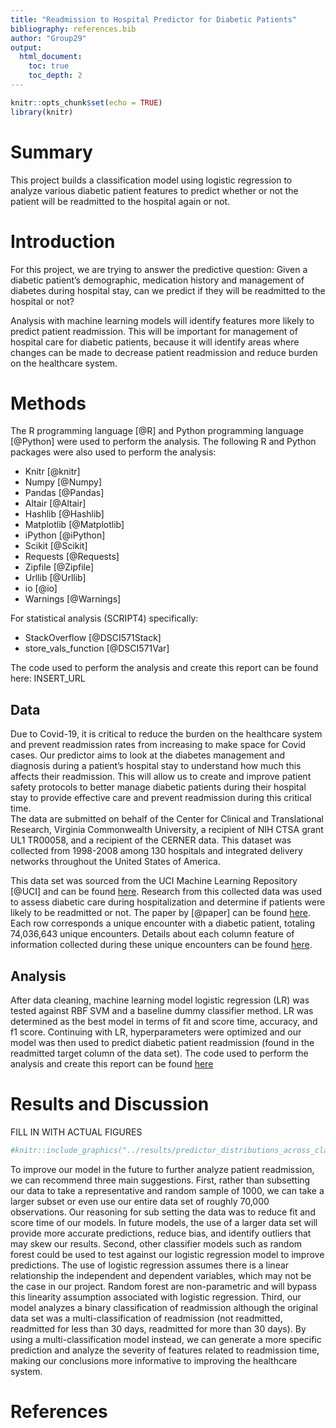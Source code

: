```yaml
---
title: "Readmission to Hospital Predictor for Diabetic Patients"
bibliography: references.bib
author: "Group29"
output: 
  html_document:
    toc: true
    toc_depth: 2
---
```


```r
knitr::opts_chunk$set(echo = TRUE)
library(knitr)
```

# Summary

This project builds a classification model using logistic regression to analyze various diabetic patient features to predict whether or not the patient will be readmitted to the hospital again or not. 

# Introduction

For this project, we are trying to answer the predictive question: Given a diabetic patient’s demographic, medication history and management of diabetes during hospital stay, can we predict if they will be readmitted to the hospital or not? 

Analysis with machine learning models will identify features more likely to predict patient readmission. This will be important for management of hospital care for diabetic patients, because it will identify areas where changes can be made to decrease patient readmission and reduce burden on the healthcare system.

# Methods

The R programming language [@R] and Python programming language [@Python] were used to perform the analysis. The following R and Python packages were also used to perform the analysis:

* Knitr [@knitr]
* Numpy [@Numpy]
* Pandas [@Pandas]
* Altair [@Altair]
* Hashlib [@Hashlib]
* Matplotlib [@Matplotlib]
* iPython [@iPython]
* Scikit [@Scikit]
* Requests [@Requests]
* Zipfile [@Zipfile]
* Urllib [@Urllib]
* io [@io]
* Warnings [@Warnings]

For statistical analysis (SCRIPT4) specifically:

* StackOverflow [@DSCI571Stack]
* store_vals_function [@DSCI571Var]

The code used to perform the analysis and create this report can be found here: INSERT_URL

## Data

Due to Covid-19, it is critical to reduce the burden on the healthcare system and prevent readmission rates from increasing to make space for Covid cases. Our predictor aims to look at the diabetes management and diagnosis during a patient’s hospital stay to understand how much this affects their readmission. This will allow us to create and improve patient safety protocols to better manage diabetic patients during their hospital stay to provide effective care and prevent readmission during this critical time.  
The data are submitted on behalf of the Center for Clinical and Translational Research, Virginia Commonwealth University, a recipient of NIH CTSA grant UL1 TR00058, and a recipient of the CERNER data. This dataset was collected from 1998-2008 among 130 hospitals and integrated delivery networks throughout the United States of America. 

This data set was sourced from the UCI Machine Learning Repository [@UCI] and can be found [here](https://archive.ics.uci.edu/ml/datasets/diabetes+130-us+hospitals+for+years+1999-2008#). Research from this collected data was used to assess diabetic care during hospitalization and determine if patients were likely to be readmitted or not. The paper by [@paper] can be found [here](https://www.hindawi.com/journals/bmri/2014/781670/). Each row corresponds a unique encounter with a diabetic patient, totaling 74,036,643 unique encounters. Details about each column feature of information collected during these unique encounters can be found [here](https://www.hindawi.com/journals/bmri/2014/781670/tab1/). 

## Analysis

After data cleaning, machine learning model logistic regression (LR) was tested against RBF SVM and a baseline dummy classifier method. LR was determined as the best model in terms of fit and score time, accuracy, and f1 score. Continuing with LR, hyperparameters were optimized and our model was then used to predict diabetic patient readmission (found in the readmitted target column of the data set). The code used to perform the analysis and create this report can be found [here](INSERT_URL_TO_SCRIPT_4)

# Results and Discussion


FILL IN WITH ACTUAL FIGURES
```r
#knitr::include_graphics("../results/predictor_distributions_across_class.png")
```

To improve our model in the future to further analyze patient readmission, we can recommend three main suggestions. First, rather than subsetting our data to take a representative and random sample of 1000, we can take a larger subset or even use our entire data set of roughly 70,000 observations. Our reasoning for sub setting the data was to reduce fit and score time of our models. In future models, the use of a larger data set will provide more accurate predictions, reduce bias, and identify outliers that may skew our results. Second, other classifier models such as random forest could be used to test against our logistic regression model to improve predictions. The use of logistic regression assumes there is a linear relationship the independent and dependent variables, which may not be the case in our project. Random forest are non-parametric and will bypass this linearity assumption associated with logistic regression. Third, our model analyzes a binary classification of readmission although the original data set was a multi-classification of readmission (not readmitted, readmitted for less than 30 days, readmitted for more than 30 days). By using a multi-classification model instead, we can generate a more specific prediction and analyze the severity of features related to readmission time, making our conclusions more informative to improving the healthcare system.

# References



